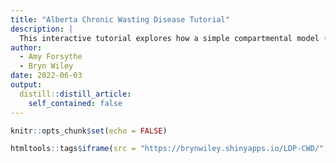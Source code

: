 ```yaml
---
title: "Alberta Chronic Wasting Disease Tutorial"
description: |
  This interactive tutorial explores how a simple compartmental model (the SI model) can be used to track and predict the spread of Chronic Wasting Disease (CWD) in Albertan mule deer over time. It begins by introducing CWD and why it is a growing problem in Albertan mule deer. It then investigates and explains how different levels of transmission, death, and culling can change disease dynamics. Students can test how these different parameters influence the spread of CWD using the sliders on each page.
author:
  - Amy Forsythe
  - Bryn Wiley
date: 2022-06-03
output:
  distill::distill_article:
    self_contained: false
---
```

```r
knitr::opts_chunk$set(echo = FALSE)
```

```r
htmltools::tags$iframe(src = "https://brynwiley.shinyapps.io/LDP-CWD/", height = "600px", width = "100%", `data-external` = "1")
```


